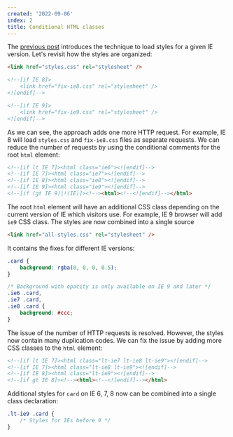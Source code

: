 ```yaml
---
created: '2022-09-06'
index: 2
title: Conditional HTML classes
---
```


The [previous post](https://phuoc.ng/collection/cross-browser-compatible/conditional-comments) introduces the technique to load styles for a given IE version.
Let's revisit how the styles are organized:

```html
<link href="styles.css" rel="stylesheet" />

<!--[if IE 8]>
    <link href="fix-ie8.css" rel="stylesheet" />
<![endif]-->

<!--[if IE 9]>
    <link href="fix-ie9.css" rel="stylesheet" />
<![endif]-->
```

As we can see, the approach adds one more HTTP request. For example, IE 8 will load `styles.css` and `fix-ie8.css` files as separate requests.
We can reduce the number of requests by using the conditional comments for the root `html` element:

```html
<!--[if lt IE 7]><html class="ie6"><![endif]-->
<!--[if IE 7]><html class="ie7"><![endif]-->
<!--[if IE 8]><html class="ie8"><![endif]-->
<!--[if IE 9]><html class="ie9"><![endif]-->
<!--[if (gt IE 9)|!(IE)]><!--><html><!--<![endif]--></html>
```

The root `html` element will have an additional CSS class depending on the current version of IE which visitors use. For example, IE 9 browser will add `ie9` CSS class.
The styles are now combined into a single source

```html
<link href="all-styles.css" rel="stylesheet" />
```

It contains the fixes for different IE versions:

```css
.card {
    background: rgba(0, 0, 0, 0.5);
}

/* Background with opacity is only available on IE 9 and later */
.ie6 .card,
.ie7 .card,
.ie8 .card {
    background: #ccc;
}
```

The issue of the number of HTTP requests is resolved. However, the styles now contain many duplication codes. We can fix the issue by adding more CSS classes to the `html` element:

```html
<!--[if lt IE 7]><html class="lt-ie7 lt-ie8 lt-ie9"><![endif]-->
<!--[if IE 7]><html class="lt-ie8 lt-ie9"><![endif]-->
<!--[if IE 8]><html class="lt-ie9"><![endif]-->
<!--[if gt IE 8]><!--><html><!--<![endif]--></html>
```

Additional styles for `card` on IE 6, 7, 8 now can be combined into a single class declaration:

```css
.lt-ie9 .card {
    /* Styles for IEs before 9 */
}
```
